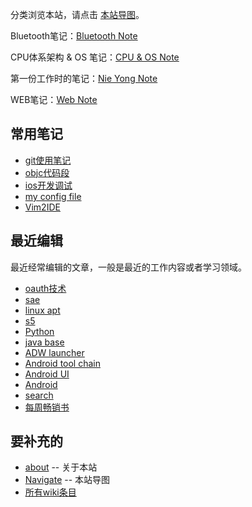 
分类浏览本站，请点击 [[Navigate|本站导图]]。

Bluetooth笔记：[[wiki_ble/|Bluetooth Note]]

CPU体系架构 & OS 笔记：[[wiki_cpu/|CPU & OS Note]]

第一份工作时的笔记：[[wiki_ny/|Nie Yong Note]]

WEB笔记：[[wiki_web/|Web Note]]

== 常用笔记 ==
* [[git使用笔记]]
* [[objc代码段]]
* [[ios开发调试]]
* [[my config file]]
* [[Vim2IDE]]


== 最近编辑 ==
最近经常编辑的文章，一般是最近的工作内容或者学习领域。
* [[oauth技术]]
* [[sae]]
* [[linux apt]]
* [[s5]]
* [[Python]]
* [[java base]]
* [[ADW launcher]]
* [[Android tool chain]]
* [[Android UI]]
* [[Android]]
* [[search]]
* [[每周畅销书]]


== 要补充的 ==
* [[about]] -- 关于本站
* [[Navigate]] -- 本站导图
* [[wikiword|所有wiki条目]]
